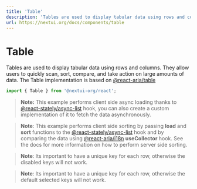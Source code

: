 ```yaml
---
title: 'Table'
description: 'Tables are used to display tabular data using rows and columns. hey allow users to quickly scan, sort, compare, and take action on large amounts of data.'
url: https://nextui.org/docs/components/table
---
```


# Table

Tables are used to display tabular data using rows and columns. They allow users to quickly scan, sort, compare, and take action on large amounts of data.
The Table implementation is based on <a href="https://react-spectrum.adobe.com/react-aria/useTable.html" rel="noreferrer" target="_blank">
@react-aria/table</a>

```jsx
import { Table } from '@nextui-org/react';
```

<CarbonAd />

<Spacer y={2} />

<Playground
  title="Static"
  desc="A simple example with static `rows` and `columns`, `cells` can also be statically defined as children."
  files={tableContent.staticTable}
/>

<Playground
  title="Dynamic"
  desc="Table generated dynamically using a function based on the data passed to the `columns` or `items` prop respectively."
  files={tableContent.dynamicTable}
/>

<Playground
  title="Custom cells"
  desc="You can render any React component in the `cells` prop. The `row` and `column` props are passed to the component."
  files={tableContent.customCellsTable}
/>

<Playground
  title="Single selection"
  desc="You can set the `singleSelection` property as `single` to limit users to select only a single item at a time."
  highlightedLines="10"
  files={tableContent.singleSelectionTable}
/>

<Playground
  title="Multiple selection"
  desc="You can set the `singleSelection` property as `multiple` to allow users to select multiple items at a time."
  highlightedLines="10"
  files={tableContent.multipleSelectionTable}
/>

<Playground
  title="Colors"
  overflow="auto"
  desc="`Table` component allows you to change the color of the selected rows, checkbox, loading and sort icon by passing the `color` prop."
  highlightedLines="55"
  files={tableContent.colorsTable}
/>

<Playground
  title="Bordered"
  highlightedLines="5-6"
  desc="You can change the full style to a bordered `Table` with the `bordered` property."
  files={tableContent.borderedTable}
/>

<Playground
  title="Lined"
  desc="You can change the full style to a lined `Table` with the `lined` and `headerLined` properties."
  highlightedLines="5-7"
  files={tableContent.linedTable}
/>

<Playground
  title="Sticked"
  desc="You can remove the padding of the `Table` with the `sticked` property."
  highlightedLines="5"
  files={tableContent.stickedTable}
/>

<Playground
  title="Compact"
  desc="You can reduce the amount of vertical padding that each row contains by using the `compact` property."
  highlightedLines="5"
  files={tableContent.compactTable}
/>

<Playground
  title="Pagination"
  desc="You can paginate the `Table` data by using the `Table.Pagination` component."
  highlightedLines="62-68"
  files={tableContent.paginationTable}
/>

<Playground
  title="Infinty Pagination"
  desc="Table supports loading data asynchronously, and will display a progress loading set by the loadingState prop. 
  It also supports infinite scrolling to load more data on demand as the user scrolls, via the `onLoadMore` prop."
  highlightedLines="37-39"
  files={tableContent.infinityPaginationTable}
/>

> **Note:** This example performs client side async loading thanks to [@react-stately/async-list](https://react-spectrum.adobe.com/react-stately/useAsyncList.html) hook, you can also create a custom implementation of it to fetch the data asynchronously.

<Playground
  title="Sortable"
  desc="Table supports sorting its data when a column header is pressed, to set a column as sortable, you can use the `allowsSorting` property to the `column` prop."
  highlightedLines="35"
  files={tableContent.sortableTable}
/>

> **Note**: This example performs client side sorting by passing **load** and **sort** functions to the [@react-stately/async-list](https://react-spectrum.adobe.com/react-stately/useAsyncList.html) hook and by comparing the data using [@react-aria/i18n](https://react-spectrum.adobe.com/react-aria/useCollator.html) **useCollector** hook. See the docs for more information on how to perform server side sorting.

<Playground
  title="Disabled keys"
  desc="You can disable specific rows by providing an array of keys to `Table` through the `disabledKeys` prop. This will prevent rows from being selectable as shown in the example below."
  highlightedLines="10"
  files={tableContent.disabledKeysTable}
/>

> **Note**: Its important to have a unique key for each row, otherwise the disabled keys will not work.

<Playground
  title="Disallow empty selection"
  desc="Table also supports a `disallowEmptySelection` prop which forces the user to have at least one row selected all the time. In this mode, if a single row is selected and the user presses it, it will not be deselected."
  highlightedLines="10"
  files={tableContent.disallowEmptySelectionTable}
/>

> **Note**: Its important to have a unique key for each row, otherwise the default selected keys will not work.

<Playground
  title="No animated"
  desc="You can disable the animation of the entire `Table` by using `animated={false}` property."
  highlightedLines="10"
  files={tableContent.noAnimatedTable}
/>
